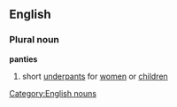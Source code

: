 ==English==
===Plural noun===
'''panties'''
# short [[underpant]]s for [[women]] or [[children]]
[[Category:English nouns]]